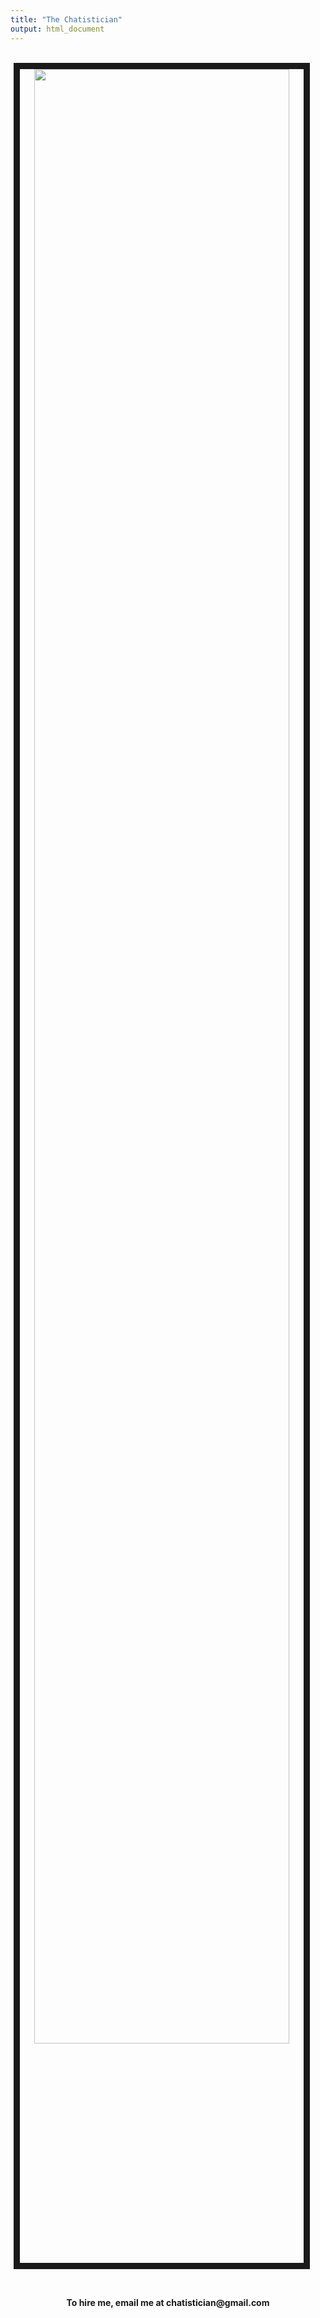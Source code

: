 ```yaml
---
title: "The Chatistician"
output: html_document
---
```

</br>
<center>
<img src="images/chatistician.jpg" style="width:90%; border:10px solid; margin-right: 20px" align="center">
</center>
</br>

<!-- # Who am I? -->
<!-- Your research and data are important. You have put a lot of work, expertise, and time into getting the right data to answer your questions. And now, it's time to analyze. You can't be expected to master the entire field of stats AND your field. You need *statistical coaching*. That's why you need me. The Chatistician. -->

<!-- The Chatistician (that's me, **Chelsea**) is here to **chat** about all your casual consulting needs. I have a Ph.D. in Computational and Data Sciences. My [research](research.html) focuses on using Statistics and Machine Learning on Behavioral (read, Psychology) data.  -->

<!-- I want to help people who need a *little* stats help, but not a full on consulting statistician. Since I started doing stats, I've had friends and family calling me and texting me, asking for **statistical guidance**. I love helping them. But recently I realized that not everyone has a statistician best friend...until now! -->

<!-- The chatistician aims to **chat** with you and provide you with **statistical advice**, and a sounding board for all your statistical needs. *You should hire me if you do your own stats but need a sanity check or answers to make sure you're doing things well*. Need to make sure you're on the right track? Need someone to proof your methods section, or help you respond to Reviewer #2 with ease? Contact me! I'll even help you without face-to-face interaction, if you're having one of those days. -->

<!-- </br> -->
<!-- </br> -->

<!-- ### Why you should hire me: -->
<!-- - I won't talk down to you -->
<!-- - I have tons of experience in experimental design -->
<!-- - I know a lot about stats and I love to talk about it -->
<!-- - I've honed my ability to talk about complex stats topics in a way that almost anyone can understand (check it out [here](writing.html)). -->

<!-- ### What I DONT do: -->
<!-- - Run your analyses for you. -->
<!-- - Write your results/methods for you. -->
<!-- - Write your code for you. -->
<!-- - Insist you make me an author on your paper (but you can thank me in the acknowledgments!). -->

<!-- ### What I can do: -->
<!-- - Frequentist Statistics -->
<!-- - Bayesian Statistics (mainly Stan + brms) -->
<!-- - Multilevel Models (Linear Mixed Effect Models) -->
<!-- - Machine Learning (Supervised AND Unsupervised) -->
<!-- - Survey Design -->
<!-- - Software I am great at: R, Python, JASP, JMP -->


<!-- ### What I can't do: -->
<!-- - All sorts of things, like roll my R's and do a pull up. But if you need help with something statistical that is too far out of my area of expertise, I'll let you know that, recommend resources that might be able to help you, and *refund your money*! -->

<!-- </br> -->
<!-- </br> -->

<!-- # Testimonials -->

<!-- Chelsea is my go-to statistics sanity check. Whenever I have a question about statistics, Chelsea is the first person that I turn to. Chelsea is approachable, jargon-free, and highly knowledgable. She has helped me with everything from basic theory to advanced syntax in lme4. I endorse Chelsea to the fullest. -->


<!-- \-Emily Sumner, Ph.D. Candidate in Cognitive Sciences  -->

<!-- </br> -->
<!-- </br> -->

<center>
**To hire me, email me at chatistician@gmail.com**
</center>